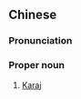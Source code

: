 ==Chinese==
{{zh-forms|gloss=-}}

===Pronunciation===
{{zh-pron
|m=Kǎlājì
|c=kaa1 laai1 gwai3
|cat=pn
}}

===Proper noun===
{{zh-proper noun}}

# [[Karaj]] {{gloss|a city in [[Iran]]}}

{{zh-cat|Cities in Iran}}